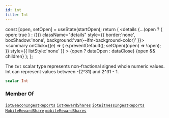 ```yaml
---
id: int
title: Int
---
```









  const [open, setOpen] = useState(startOpen);
  return (
    <details {...(open ? { open: true } : {})} className="details" style={{ border:'none', boxShadow:'none', background:'var(--ifm-background-color)' }}>
      <summary
        onClick={(e) => {
          e.preventDefault();
          setOpen((open) => !open);
        }}
        style={{ listStyle:'none' }}
      >
      {open ? dataOpen : dataClose}
      </summary>
      {open && children}
    </details>
  );
};








The `Int` scalar type represents non-fractional signed whole numeric values. Int can represent values between -(2^31) and 2^31 - 1.


```graphql
scalar Int
```








### Member Of

[`iotBeaconIngestReports`](/schema/operations/queries/iot-beacon-ingest-reports.mdx)  <Badge class="badge badge--secondary" text="query"/><Bullet />[`iotRewardShares`](/schema/operations/queries/iot-reward-shares.mdx)  <Badge class="badge badge--secondary" text="query"/><Bullet />[`iotWitnessIngestReports`](/schema/operations/queries/iot-witness-ingest-reports.mdx)  <Badge class="badge badge--secondary" text="query"/><Bullet />[`MobileRewardShare`](/schema/types/objects/mobile-reward-share.mdx)  <Badge class="badge badge--secondary" text="object"/><Bullet />[`mobileRewardShares`](/schema/operations/queries/mobile-reward-shares.mdx)  <Badge class="badge badge--secondary" text="query"/>

